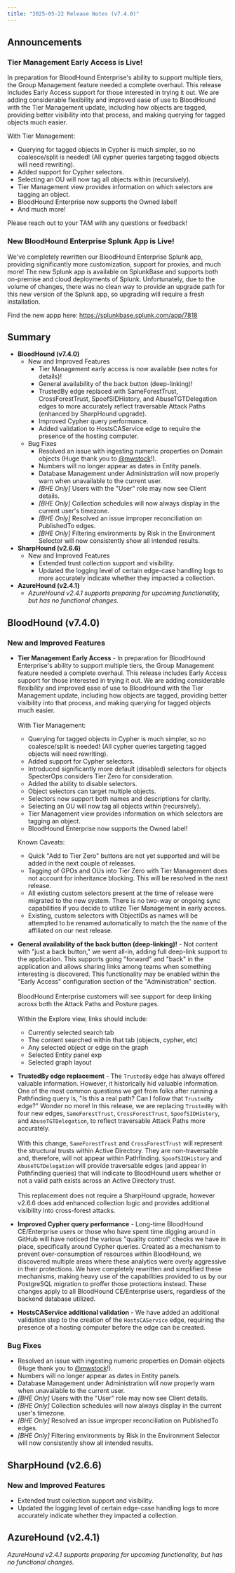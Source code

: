```yaml
---
title: "2025-05-22 Release Notes (v7.4.0)"
---
```


## Announcements

### Tier Management Early Access is Live\!
In preparation for BloodHound Enterprise's ability to support multiple tiers, the Group Management feature needed a complete overhaul. This release includes Early Access support for those interested in trying it out. We are adding considerable flexibility and improved ease of use to BloodHound with the Tier Management update, including how objects are tagged, providing better visibility into that process, and making querying for tagged objects much easier.

With Tier Management:
  - Querying for tagged objects in Cypher is much simpler, so no coalesce/split is needed! (All cypher queries targeting tagged objects will need rewriting).
  - Added support for Cypher selectors.
  - Selecting an OU will now tag all objects within (recursively).
  - Tier Management view provides information on which selectors are tagging an object.
  - BloodHound Enterprise now supports the Owned label!
  - And much more!

Please reach out to your TAM with any questions or feedback!

### New BloodHound Enterprise Splunk App is Live!

We've completely rewritten our BloodHound Enterprise Splunk app, providing significantly more customization, support for proxies, and much more! The new Splunk app is available on SplunkBase and supports both on-premise and cloud deployments of Splunk. Unfortunately, due to the volume of changes, there was no clean way to provide an upgrade path for this new version of the Splunk app, so upgrading will require a fresh installation.

Find the new appp here: https://splunkbase.splunk.com/app/7818

## Summary

- **BloodHound (v7.4.0)**
  - New and Improved Features
    - Tier Management early access is now available (see notes for details)!
    - General availability of the back button (deep-linking)\!
    - TrustedBy edge replaced with SameForestTrust, CrossForestTrust, SpoofSIDHistory, and AbuseTGTDelegation edges to more accurately reflect traversable Attack Paths (enhanced by SharpHound upgrade).
    - Improved Cypher query performance.
    - Added validation to HostsCAService edge to require the presence of the hosting computer.
  - Bug Fixes
    - Resolved an issue with ingesting numeric properties on Domain objects (Huge thank you to [@mwstock](https://github.com/mwstock)!).
    - Numbers will no longer appear as dates in Entity panels.
    - Database Management under Administration will now properly warn when unavailable to the current user.
    - _[BHE Only]_ Users with the "User" role may now see Client details.
    - _[BHE Only]_ Collection schedules will now always display in the current user's timezone.
    - _[BHE Only]_ Resolved an issue improper reconciliation on PublishedTo edges.
    - _[BHE Only]_ Filtering environments by Risk in the Environment Selector will now consistently show all intended results.
- **SharpHound (v2.6.6)**
  - New and Improved Features
    - Extended trust collection support and visibility.
    - Updated the logging level of certain edge-case handling logs to more accurately indicate whether they impacted a collection.
- **AzureHound (v2.4.1)**
  - _AzureHound v2.4.1 supports preparing for upcoming functionality, but has no functional changes._

## BloodHound (v7.4.0)

### New and Improved Features

- **Tier Management Early Access** - In preparation for BloodHound Enterprise's ability to support multiple tiers, the Group Management feature needed a complete overhaul. This release includes Early Access support for those interested in trying it out. We are adding considerable flexibility and improved ease of use to BloodHound with the Tier Management update, including how objects are tagged, providing better visibility into that process, and making querying for tagged objects much easier.\
  \
  With Tier Management:
    - Querying for tagged objects in Cypher is much simpler, so no coalesce/split is needed! (All cypher queries targeting tagged objects will need rewriting).
    - Added support for Cypher selectors.
    - Introduced significantly more default (disabled) selectors for objects SpecterOps considers Tier Zero for consideration.
    - Added the ability to disable selectors.
    - Object selectors can target multiple objects.
    - Selectors now support both names and descriptions for clarity.
    - Selecting an OU will now tag all objects within (recursively).
    - Tier Management view provides information on which selectors are tagging an object.
    - BloodHound Enterprise now supports the Owned label!

  Known Caveats:
    - Quick "Add to Tier Zero" buttons are not yet supported and will be added in the next couple of releases.
    - Tagging of GPOs and OUs into Tier Zero with Tier Management does not account for inheritance blocking. This will be resolved in the next release.
    - All existing custom selectors present at the time of release were migrated to the new system. There is no two-way or ongoing sync capabilities if you decide to utilize Tier Management in early access.
    - Existing, custom selectors with ObjectIDs as names will be attempted to be renamed automatically to match the the name of the affiliated on our next release.
- **General availability of the back button (deep-linking)\!** - Not content with "just a back button," we went all-in, adding full deep-link support to the application. This supports going "forward" and "back" in the application and allows sharing links among teams when something interesting is discovered. This functionality may be enabled within the "Early Access" configuration section of the "Administration" section.\
  \
  BloodHound Enterprise customers will see support for deep linking across both the Attack Paths and Posture pages.\
  \
  Within the Explore view, links should include:
  - Currently selected search tab
  - The content searched within that tab (objects, cypher, etc)
  - Any selected object or edge on the graph
  - Selected Entity panel exp
  - Selected graph layout
- **TrustedBy edge replacement** - The `TrustedBy` edge has always offered valuable information. However, it historically hid valuable information. One of the most common questions we get from folks after running a Pathfinding query is, "Is this a real path? Can I follow that `TrustedBy` edge?" Wonder no more! In this release, we are replacing `TrustedBy` with four new edges, `SameForestTrust`, `CrossForestTrust`, `SpoofSIDHistory`, and `AbuseTGTDelegation`, to reflect traversable Attack Paths more accurately.\
\
With this change, `SameForestTrust` and `CrossForestTrust` will represent the structural trusts within Active Directory. They are non-traversable and, therefore, will not appear within Pathfinding. `SpoofSIDHistory` and `AbuseTGTDelegation` will provide traversable edges (and appear in Pathfinding queries) that will indicate to BloodHound users whether or not a valid path exists across an Active Directory trust.\
\
This replacement does not require a SharpHound upgrade, however v2.6.6 does add enhanced collection logic and provides additional visibility into cross-forest attacks.
- **Improved Cypher query performance** - Long-time BloodHound CE/Enterprise users or those who have spent time digging around in GitHub will have noticed the various "quality control" checks we have in place, specifically around Cypher queries. Created as a mechanism to prevent over-consumption of resources within BloodHound, we discovered multiple areas where these analytics were overly aggressive in their protections. We have completely rewritten and simplified these mechanisms, making heavy use of the capabilities provided to us by our PostgreSQL migration to proffer those protections instead. These changes apply to all BloodHound CE/Enterprise users, regardless of the backend database utilized.
- **HostsCAService additional validation** - We have added an additional validation step to the creation of the `HostsCAService` edge, requiring the presence of a hosting computer before the edge can be created.

### Bug Fixes

- Resolved an issue with ingesting numeric properties on Domain objects (Huge thank you to [@mwstock](https://github.com/mwstock)!).
- Numbers will no longer appear as dates in Entity panels.
- Database Management under Administration will now properly warn when unavailable to the current user.
- _[BHE Only]_ Users with the "User" role may now see Client details.
- _[BHE Only]_ Collection schedules will now always display in the current user's timezone.
- _[BHE Only]_ Resolved an issue improper reconciliation on PublishedTo edges.
- _[BHE Only]_ Filtering environments by Risk in the Environment Selector will now consistently show all intended results.

## SharpHound (v2.6.6)

### New and Improved Features

- Extended trust collection support and visibility.
- Updated the logging level of certain edge-case handling logs to more accurately indicate whether they impacted a collection.

## AzureHound (v2.4.1)

_AzureHound v2.4.1 supports preparing for upcoming functionality, but has no functional changes._
